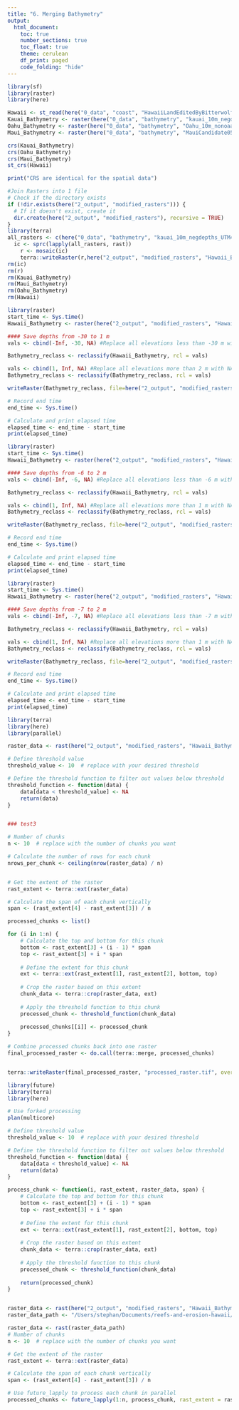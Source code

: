 ```yaml
---
title: "6. Merging Bathymetry"
output:
  html_document:
    toc: true
    number_sections: true
    toc_float: true
    theme: cerulean
    df_print: paged
    code_folding: "hide"
---
```


```r
library(sf)
library(raster)
library(here)
```

```r
Hawaii <- st_read(here("0_data", "coast", "HawaiiLandEditedByBitterwolf.shp"))
Kauai_Bathymetry <- raster(here("0_data", "bathymetry", "kauai_10m_negdepths_UTM4N84.tif"))
Oahu_Bathymetry <- raster(here("0_data", "bathymetry", "Oahu_10m_nonoaa.tif"))
Maui_Bathymetry <- raster(here("0_data", "bathymetry", "MauiCandidate0524.tif"))

crs(Kauai_Bathymetry)
crs(Oahu_Bathymetry)
crs(Maui_Bathymetry)
st_crs(Hawaii)

print("CRS are identical for the spatial data")

#Join Rasters into 1 file
# Check if the directory exists
if (!dir.exists(here("2_output", "modified_rasters"))) {
  # If it doesn't exist, create it
  dir.create(here("2_output", "modified_rasters"), recursive = TRUE)
} 
library(terra)
all_rasters <- c(here("0_data", "bathymetry", "kauai_10m_negdepths_UTM4N84.tif"), here("0_data", "bathymetry", "Oahu_10m_nonoaa.tif"), here("0_data", "bathymetry", "MauiCandidate0524.tif"))
  ic <- sprc(lapply(all_rasters, rast))
    r <- mosaic(ic)
    terra::writeRaster(r,here("2_output", "modified_rasters", "Hawaii_Bathymetry.tif"),overwrite=TRUE)
rm(ic)
rm(r)
rm(Kauai_Bathymetry)
rm(Maui_Bathymetry)
rm(Oahu_Bathymetry)
rm(Hawaii)
```

```r
library(raster)
start_time <- Sys.time()
Hawaii_Bathymetry <- raster(here("2_output", "modified_rasters", "Hawaii_Bathymetry.tif"))

#### Save depths from -30 to 1 m
vals <- cbind(-Inf, -30, NA) #Replace all elevations less than -30 m with NA

Bathymetry_reclass <- reclassify(Hawaii_Bathymetry, rcl = vals)

vals <- cbind(1, Inf, NA) #Replace all elevations more than 2 m with NA
Bathymetry_reclass <- reclassify(Bathymetry_reclass, rcl = vals)

writeRaster(Bathymetry_reclass, file=here("2_output", "modified_rasters", "Hawaii_Bathymetry_-30_to_1.tif"), format="GTiff", overwrite=TRUE)

# Record end time
end_time <- Sys.time()

# Calculate and print elapsed time
elapsed_time <- end_time - start_time
print(elapsed_time)
```

```r
library(raster)
start_time <- Sys.time()
Hawaii_Bathymetry <- raster(here("2_output", "modified_rasters", "Hawaii_Bathymetry.tif"))

#### Save depths from -6 to 2 m
vals <- cbind(-Inf, -6, NA) #Replace all elevations less than -6 m with NA

Bathymetry_reclass <- reclassify(Hawaii_Bathymetry, rcl = vals)

vals <- cbind(1, Inf, NA) #Replace all elevations more than 1 m with NA
Bathymetry_reclass <- reclassify(Bathymetry_reclass, rcl = vals)

writeRaster(Bathymetry_reclass, file=here("2_output", "modified_rasters", "Hawaii_Bathymetry_-6_to_1.tif"), format="GTiff", overwrite=TRUE)

# Record end time
end_time <- Sys.time()

# Calculate and print elapsed time
elapsed_time <- end_time - start_time
print(elapsed_time)
```

```r
library(raster)
start_time <- Sys.time()
Hawaii_Bathymetry <- raster(here("2_output", "modified_rasters", "Hawaii_Bathymetry.tif"))

#### Save depths from -7 to 2 m
vals <- cbind(-Inf, -7, NA) #Replace all elevations less than -7 m with NA

Bathymetry_reclass <- reclassify(Hawaii_Bathymetry, rcl = vals)

vals <- cbind(1, Inf, NA) #Replace all elevations more than 1 m with NA
Bathymetry_reclass <- reclassify(Bathymetry_reclass, rcl = vals)

writeRaster(Bathymetry_reclass, file=here("2_output", "modified_rasters", "Hawaii_Bathymetry_-7_to_1.tif"), format="GTiff", overwrite=TRUE)

# Record end time
end_time <- Sys.time()

# Calculate and print elapsed time
elapsed_time <- end_time - start_time
print(elapsed_time)
```


```r

library(terra)
library(here)
library(parallel)

raster_data <- rast(here("2_output", "modified_rasters", "Hawaii_Bathymetry.tif"))

# Define threshold value
threshold_value <- 10  # replace with your desired threshold

# Define the threshold function to filter out values below threshold
threshold_function <- function(data) {
    data[data < threshold_value] <- NA
    return(data)
}


### test3

# Number of chunks
n <- 10  # replace with the number of chunks you want

# Calculate the number of rows for each chunk
nrows_per_chunk <- ceiling(nrow(raster_data) / n)


# Get the extent of the raster
rast_extent <- terra::ext(raster_data)

# Calculate the span of each chunk vertically
span <- (rast_extent[4] - rast_extent[3]) / n

processed_chunks <- list()

for (i in 1:n) {
    # Calculate the top and bottom for this chunk
    bottom <- rast_extent[3] + (i - 1) * span
    top <- rast_extent[3] + i * span
    
    # Define the extent for this chunk
    ext <- terra::ext(rast_extent[1], rast_extent[2], bottom, top)
    
    # Crop the raster based on this extent
    chunk_data <- terra::crop(raster_data, ext)
    
    # Apply the threshold function to this chunk
    processed_chunk <- threshold_function(chunk_data)
    
    processed_chunks[[i]] <- processed_chunk
}

# Combine processed chunks back into one raster
final_processed_raster <- do.call(terra::merge, processed_chunks)


terra::writeRaster(final_processed_raster, "processed_raster.tif", overwrite=TRUE)
```

```r
library(future)
library(terra)
library(here)

# Use forked processing
plan(multicore)

# Define threshold value
threshold_value <- 10  # replace with your desired threshold

# Define the threshold function to filter out values below threshold
threshold_function <- function(data) {
    data[data < threshold_value] <- NA
    return(data)
}

process_chunk <- function(i, rast_extent, raster_data, span) {
    # Calculate the top and bottom for this chunk
    bottom <- rast_extent[3] + (i - 1) * span
    top <- rast_extent[3] + i * span
    
    # Define the extent for this chunk
    ext <- terra::ext(rast_extent[1], rast_extent[2], bottom, top)
    
    # Crop the raster based on this extent
    chunk_data <- terra::crop(raster_data, ext)
    
    # Apply the threshold function to this chunk
    processed_chunk <- threshold_function(chunk_data)
    
    return(processed_chunk)
}


raster_data <- rast(here("2_output", "modified_rasters", "Hawaii_Bathymetry.tif"))
raster_data_path <- "/Users/stephan/Documents/reefs-and-erosion-hawaii/2_output/modified_rasters/Hawaii_Bathymetry.tif"

raster_data <- rast(raster_data_path)
# Number of chunks
n <- 10  # replace with the number of chunks you want

# Get the extent of the raster
rast_extent <- terra::ext(raster_data)

# Calculate the span of each chunk vertically
span <- (rast_extent[4] - rast_extent[3]) / n

# Use future_lapply to process each chunk in parallel
processed_chunks <- future_lapply(1:n, process_chunk, rast_extent = rast_extent, raster_data = raster_data, span = span)


```


